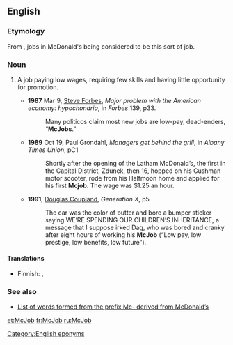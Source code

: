 ==English==
{{wikipedia}}

===Etymology===
From {{prefix|Mc|job|lang=en}}, jobs in McDonald's being considered to be this sort of job.

===Noun===
{{en-noun}}

# {{label|en|slang|pejorative}} A job paying low wages, requiring few skills and having little opportunity for promotion.
#* '''1987''' Mar 9, [[w:Steve Forbes|Steve Forbes]], ''Major problem with the American economy: hypochondria'', in ''Forbes'' 139, p33.
#*: Many politicos claim most new jobs are low-pay, dead-enders, “'''McJobs'''.”
#* '''1989''' Oct 19, Paul Grondahl, ''Managers get behind the grill'', in ''Albany Times Union'', pC1
#*: Shortly after the opening of the Latham McDonald’s, the first in the Capital District, Zdunek, then 16, hopped on his Cushman motor scooter, rode from his Halfmoon home and applied for his first '''Mcjob'''. The wage was $1.25 an hour.
#* '''1991''', [[w:Douglas Coupland|Douglas Coupland]], ''Generation X'', p5
#*: The car was the color of butter and bore a bumper sticker saying WE’RE SPENDING OUR CHILDREN’S INHERITANCE, a message that I suppose irked Dag, who was bored and cranky after eight hours of working his '''McJob''' (“Low pay, low prestige, low benefits, low future”).

====Translations====
{{trans-top|low-paying, unskilled job}}
* Finnish: {{t+|fi|paskaduuni}}, {{t|fi|hanttihomma}}
{{trans-mid}}
{{trans-bottom}}

===See also===
* [[w:McWords|List of words formed from the prefix Mc- derived from McDonald’s]]

[[Category:English eponyms]]
[[et:McJob]]
[[fr:McJob]]
[[ru:McJob]]